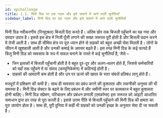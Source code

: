 ```yaml
---
id: opchallenge
title: 1.1. मिनी ग्रिड पर एक नज़र और इसे चलाने में आने वाली चुनौतियाँ
sidebar_label: मिनी ग्रिड पर एक नज़र और इसे चलाने में आने वाली चुनौतियाँ
---
```

मिनी ग्रिड नवीकरणीय (रिन्युएबल) बिजली पैदा करते हैं। अंतिम छोर तक बिजली पहुँचाने का यह नया और दमदार उपाय है। इससे इस क्षेत्र में निजी पूँजी लगाने की सख्त जरूरत पूरी होती है और बिजली प्रदान करने में तेजी आती है। साथ ही सीमित क्षेत्र पर पूरा ध्यान होने से ग्राहकों को बहुत अच्छी सेवा मिलती है। लोगों के जीवन में खुशहाली आती है और उनकी कमाई के अवसर बढ़ते हैं।
इस तरह मिनी ग्रिड के कई फायदे हैं किंतु मिनी ग्रिड को व्यवसाय के रूप में सफल बनाने के रास्ते में कई चुनौतियाँ हैं, जैसे –
* जिन इलाकों में बिजली पहुँचानी होती है वे बहुत दूर-दूर और अलग-थलग होते हैं, जिससे कर्मचारियों को वहाँ तक पहुँचने में या संवाद (कम्युनिकेशन) में कठिनाई होती है।
* ग्राहकों की आमदनी कम होती है और उन पर ऊर्जा की खपत के स्तर संबंधी प्रतिबंध लागू होते हैं।

मजदूरों में प्रशिक्षण की कमी है। साथ ही व्यवसाय का प्रबंध करने की कुशलता और तकनीकी अनुभव की भी समस्या है।
मिनी ग्रिड सेक्टर के बढ़ने के लिए प्रबंधन में और जमीनी स्तर पर कामकाज में बहुत कुशलता होनी चाहिए। मिनी ग्रिड संप्रेषण, परिचालन और प्रबंधन प्रणाली (एमकॉम्स) इस जरूरत को आइटी आधारित समाधान द्वारा हर तरह से पूरा करती है। इससे उत्तम रीति से बिजली पहुँचाने की मिनी ग्रिड की क्षमता का पूरा उपयोग होता है। साथ ही, पूरी दुनिया में कहीं भी ग्राहकों को उनकी इच्छा के अनुसार सेवा दी जा सकती है।